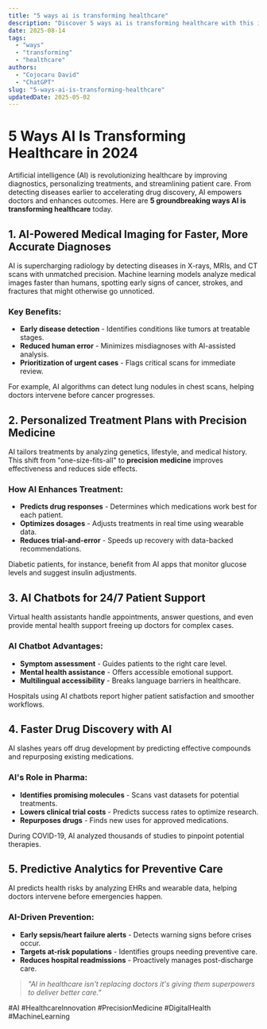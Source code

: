 ```yaml
---
title: "5 ways ai is transforming healthcare"
description: "Discover 5 ways ai is transforming healthcare with this in-depth guide, providing actionable insights and practical tips to boost your knowledge and results."
date: 2025-08-14
tags:
  - "ways"
  - "transforming"
  - "healthcare"
authors:
  - "Cojocaru David"
  - "ChatGPT"
slug: "5-ways-ai-is-transforming-healthcare"
updatedDate: 2025-05-02
---
```


# 5 Ways AI Is Transforming Healthcare in 2024  

Artificial intelligence (AI) is revolutionizing healthcare by improving diagnostics, personalizing treatments, and streamlining patient care. From detecting diseases earlier to accelerating drug discovery, AI empowers doctors and enhances outcomes. Here are **5 groundbreaking ways AI is transforming healthcare** today.  

## 1. AI-Powered Medical Imaging for Faster, More Accurate Diagnoses  

AI is supercharging radiology by detecting diseases in X-rays, MRIs, and CT scans with unmatched precision. Machine learning models analyze medical images faster than humans, spotting early signs of cancer, strokes, and fractures that might otherwise go unnoticed.  

### Key Benefits:  
- **Early disease detection** - Identifies conditions like tumors at treatable stages.  
- **Reduced human error** - Minimizes misdiagnoses with AI-assisted analysis.  
- **Prioritization of urgent cases** - Flags critical scans for immediate review.  

For example, AI algorithms can detect lung nodules in chest scans, helping doctors intervene before cancer progresses.  

## 2. Personalized Treatment Plans with Precision Medicine  

AI tailors treatments by analyzing genetics, lifestyle, and medical history. This shift from "one-size-fits-all" to **precision medicine** improves effectiveness and reduces side effects.  

### How AI Enhances Treatment:  
- **Predicts drug responses** - Determines which medications work best for each patient.  
- **Optimizes dosages** - Adjusts treatments in real time using wearable data.  
- **Reduces trial-and-error** - Speeds up recovery with data-backed recommendations.  

Diabetic patients, for instance, benefit from AI apps that monitor glucose levels and suggest insulin adjustments.  

## 3. AI Chatbots for 24/7 Patient Support  

Virtual health assistants handle appointments, answer questions, and even provide mental health support freeing up doctors for complex cases.  

### AI Chatbot Advantages:  
- **Symptom assessment** - Guides patients to the right care level.  
- **Mental health assistance** - Offers accessible emotional support.  
- **Multilingual accessibility** - Breaks language barriers in healthcare.  

Hospitals using AI chatbots report higher patient satisfaction and smoother workflows.  

## 4. Faster Drug Discovery with AI  

AI slashes years off drug development by predicting effective compounds and repurposing existing medications.  

### AI's Role in Pharma:  
- **Identifies promising molecules** - Scans vast datasets for potential treatments.  
- **Lowers clinical trial costs** - Predicts success rates to optimize research.  
- **Repurposes drugs** - Finds new uses for approved medications.  

During COVID-19, AI analyzed thousands of studies to pinpoint potential therapies.  

## 5. Predictive Analytics for Preventive Care  

AI predicts health risks by analyzing EHRs and wearable data, helping doctors intervene before emergencies happen.  

### AI-Driven Prevention:  
- **Early sepsis/heart failure alerts** - Detects warning signs before crises occur.  
- **Targets at-risk populations** - Identifies groups needing preventive care.  
- **Reduces hospital readmissions** - Proactively manages post-discharge care.  

> _"AI in healthcare isn't replacing doctors it's giving them superpowers to deliver better care."_  

#AI #HealthcareInnovation #PrecisionMedicine #DigitalHealth #MachineLearning
